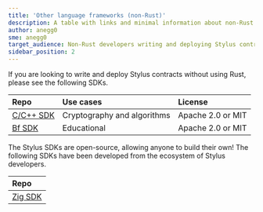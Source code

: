 ```yaml
---
title: 'Other language frameworks (non-Rust)'
description: A table with links and minimal information about non-Rust Stylus SDKs
author: anegg0
sme: anegg0
target_audience: Non-Rust developers writing and deploying Stylus contracts
sidebar_position: 2
---
```


If you are looking to write and deploy Stylus contracts without using Rust, please see the following SDKs.

| Repo           | Use cases                   | License           |
| :------------- | :-------------------------- | :---------------- |
| [C/C++ SDK](https://github.com/OffchainLabs/stylus-sdk-c) | Cryptography and algorithms | Apache 2.0 or MIT |
| [Bf SDK](https://github.com/OffchainLabs/stylus-sdk-bf)   | Educational                 | Apache 2.0 or MIT |

The Stylus SDKs are open-source, allowing anyone to build their own! The following SDKs have been developed from the ecosystem of Stylus developers.

| Repo           |
| :------------- |
| [Zig SDK](https://github.com/Stylish-Stylus/zig-stylus) |
